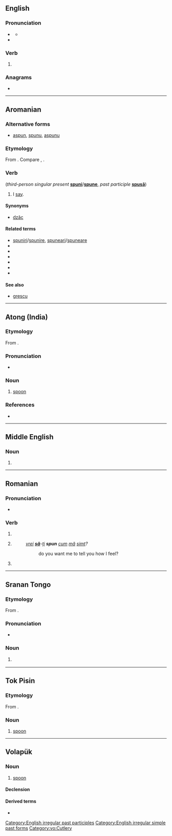 {{also|spún}}

==English==

===Pronunciation===
* {{a|RP|GA}} {{IPA|en|/ˈspʌn/}}
** {{audio|en|en-us-spun.ogg|Audio (US)}}
* {{rhymes|en|ʌn|s=1}}

===Verb===
{{head|en|verb form}}

# {{en-past of|spin}}

===Anagrams===
* {{anagrams|en|a=npsu|Puns|puns}}

[[Category:English irregular past participles]]
[[Category:English irregular simple past forms]]

----

==Aromanian==

===Alternative forms===
* [[aspun]], [[spunu]], [[aspunu]]

===Etymology===
From {{inh|rup|la|expōnō}}. Compare {{cog|ro|spune}}, {{m|ro|spun}}.

===Verb===
{{head|rup|verb}} (''third-person singular present'' '''[[spuni]]'''/'''[[spune]]''', ''past participle'' '''[[spusã]]''')

# I [[say]].

====Synonyms====
* [[dzãc]]

====Related terms====
* [[spuniri]]/[[spunire]], [[spuneari]]/[[spuneare]]
* {{l|rup|spuneri}}
* {{l|rup|spunere}}
* {{l|rup|spus}}
* {{l|rup|pun}}
* {{l|rup|apun}}
* {{l|rup|dipun}}

====See also====
* [[grescu]]

----

==Atong (India)==

===Etymology===
From {{bor|aot|en|spoon}}.

===Pronunciation===
* {{IPA|aot|/sʰpun/}}

===Noun===
{{aot-noun|স্পুন}}

# [[spoon]]

===References===
* {{R:aot:Breugel}}

----

==Middle English==

===Noun===
{{head|enm|noun}}

# {{alternative form of|enm|spone}}

----

==Romanian==

===Pronunciation===
* {{IPA|ro|[spun]}}

===Verb===
{{head|ro|verb form}}

# {{verb form of|ro|spune||1s|pres|ind}}
# {{verb form of|ro|spune||1s|pres|sub}}
#: ''[[vrei]] '''[[să]]'''-[[îți|ți]] '''spun''' [[cum]] [[mă]] [[simt]]?''
#:: do you want me to tell you how I feel?
# {{verb form of|ro|spune||3p|pres|ind}}

----

==Sranan Tongo==

===Etymology===
From {{der|srn|en|spoon}}.

===Pronunciation===
* {{IPA|srn|/spun/}}

===Noun===
{{head|srn|noun}}

# {{l|en|spoon}}
#:{{ux|srn|'''Spun''' no de.|There is no '''spoon'''.|inline=1}}

----

==Tok Pisin==

===Etymology===
From {{der|tpi|en|spoon}}.

===Noun===
{{head|tpi|noun}}

# [[spoon]]

----

==Volapük==

===Noun===
{{vo-noun}}

# [[spoon]]

====Declension====
{{vo-decl-noun}}

====Derived terms====
* {{l|vo|supaspun}}

[[Category:vo:Cutlery]]